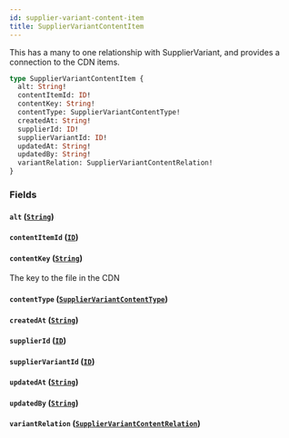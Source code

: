 ```yaml
---
id: supplier-variant-content-item
title: SupplierVariantContentItem
---
```


This has a many to one relationship with SupplierVariant, and provides a connection to the CDN items.

```graphql
type SupplierVariantContentItem {
  alt: String!
  contentItemId: ID!
  contentKey: String!
  contentType: SupplierVariantContentType!
  createdAt: String!
  supplierId: ID!
  supplierVariantId: ID!
  updatedAt: String!
  updatedBy: String!
  variantRelation: SupplierVariantContentRelation!
}
```

### Fields

#### `alt` ([`String`](/developers/supplier-apis/supply-api/graphql/reference/scalars/string))

#### `contentItemId` ([`ID`](/developers/supplier-apis/supply-api/graphql/reference/scalars/id))

#### `contentKey` ([`String`](/developers/supplier-apis/supply-api/graphql/reference/scalars/string))

The key to the file in the CDN

#### `contentType` ([`SupplierVariantContentType`](/developers/supplier-apis/supply-api/graphql/reference/enums/supplier-variant-content-type))

#### `createdAt` ([`String`](/developers/supplier-apis/supply-api/graphql/reference/scalars/string))

#### `supplierId` ([`ID`](/developers/supplier-apis/supply-api/graphql/reference/scalars/id))

#### `supplierVariantId` ([`ID`](/developers/supplier-apis/supply-api/graphql/reference/scalars/id))

#### `updatedAt` ([`String`](/developers/supplier-apis/supply-api/graphql/reference/scalars/string))

#### `updatedBy` ([`String`](/developers/supplier-apis/supply-api/graphql/reference/scalars/string))

#### `variantRelation` ([`SupplierVariantContentRelation`](/developers/supplier-apis/supply-api/graphql/reference/enums/supplier-variant-content-relation))
